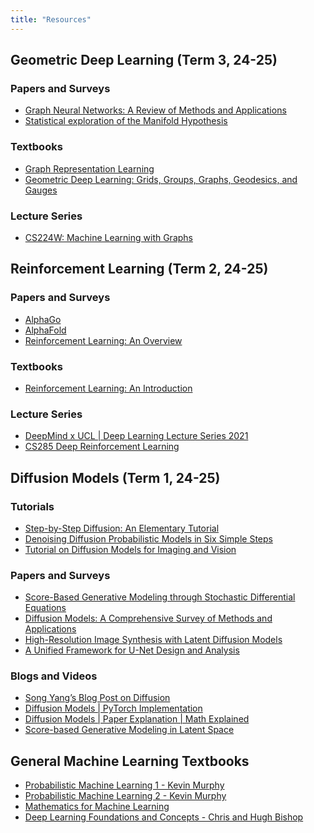 ```yaml
---
title: "Resources"
---
```


## Geometric Deep Learning (Term 3, 24-25)

### Papers and Surveys

-   [Graph Neural Networks: A Review of Methods and Applications](https://arxiv.org/abs/1812.08434)
-   [Statistical exploration of the Manifold Hypothesis](https://arxiv.org/abs/2208.11665)

### Textbooks

-   [Graph Representation Learning](https://www.cs.mcgill.ca/~wlh/grl_book/files/GRL_Book.pdf)
-   [Geometric Deep Learning: Grids, Groups, Graphs, Geodesics, and Gauges](https://arxiv.org/abs/2104.13478)

### Lecture Series

-   [CS224W: Machine Learning with Graphs](https://web.stanford.edu/class/cs224w/)

## Reinforcement Learning (Term 2, 24-25)

### Papers and Surveys

-   [AlphaGo](https://www.nature.com/articles/nature16961)
-   [AlphaFold](https://www.nature.com/articles/s41586-021-03819-2)
-   [Reinforcement Learning: An Overview](https://arxiv.org/abs/2412.05265)

### Textbooks

-   [Reinforcement Learning: An Introduction](https://web.stanford.edu/class/psych209/Readings/SuttonBartoIPRLBook2ndEd.pdf)

### Lecture Series

-   [DeepMind x UCL \| Deep Learning Lecture Series 2021](https://www.youtube.com/playlist?list=PLqYmG7hTraZDVH599EItlEWsUOsJbAodm)
-   [CS285 Deep Reinforcement Learning](https://rail.eecs.berkeley.edu/deeprlcourse/)

## Diffusion Models (Term 1, 24-25)

### Tutorials

-   [Step-by-Step Diffusion: An Elementary Tutorial](https://arxiv.org/abs/2406.08929)
-   [Denoising Diffusion Probabilistic Models in Six Simple Steps](https://arxiv.org/abs/2402.04384)
-   [Tutorial on Diffusion Models for Imaging and Vision](https://arxiv.org/abs/2403.18103)

### Papers and Surveys

-   [Score-Based Generative Modeling through Stochastic Differential Equations](https://arxiv.org/abs/2011.13456)
-   [Diffusion Models: A Comprehensive Survey of Methods and Applications](https://arxiv.org/abs/2209.00796)
-   [High-Resolution Image Synthesis with Latent Diffusion Models](https://arxiv.org/pdf/2112.10752)
-   [A Unified Framework for U-Net Design and Analysis](https://arxiv.org/pdf/2305.19638)

### Blogs and Videos

-   [Song Yang's Blog Post on Diffusion](https://yang-song.net/blog/2021/score/)
-   [Diffusion Models \| PyTorch Implementation](https://youtu.be/TBCRlnwJtZU?si=oO6pxZyHbDzXPmfR)
-   [Diffusion Models \| Paper Explanation \| Math Explained](https://youtu.be/HoKDTa5jHvg?si=iet3Zx-S7LtZ_fvH)
-   [Score-based Generative Modeling in Latent Space](https://nvlabs.github.io/LSGM/)

## General Machine Learning Textbooks

-   [Probabilistic Machine Learning 1 - Kevin Murphy](https://probml.github.io/pml-book/book1.html)
-   [Probabilistic Machine Learning 2 - Kevin Murphy](https://probml.github.io/pml-book/book2.html)
-   [Mathematics for Machine Learning](https://mml-book.github.io/book/mml-book.pdf)
-   [Deep Learning Foundations and Concepts - Chris and Hugh Bishop](https://www.bishopbook.com)
